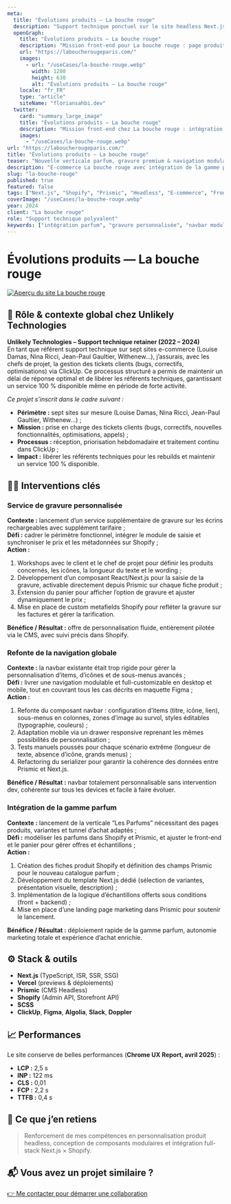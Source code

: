 ```yaml
---
meta:
  title: "Évolutions produits — La bouche rouge"
  description: "Support technique ponctuel sur le site headless Next.js × Shopify & Prismic de La bouche rouge : intégration de la gamme parfum et évolution du module de gravure personnalisée."
  openGraph:
    title: "Évolutions produits — La bouche rouge"
    description: "Mission front-end pour La bouche rouge : page produit parfum, panier adapté et saisie de gravure personnalisée."
    url: "https://laboucherougeparis.com/"
    images:
      - url: "/useCases/la-bouche-rouge.webp"
        width: 1200
        height: 630
        alt: "Évolutions produits — La bouche rouge"
    locale: "fr_FR"
    type: "article"
    siteName: "floriansahbi.dev"
  twitter:
    card: "summary_large_image"
    title: "Évolutions produits — La bouche rouge"
    description: "Mission front-end chez La bouche rouge : intégration de la gamme parfum et gravure personnalisée avec Next.js × Prismic."
    images:
      - "/useCases/la-bouche-rouge.webp"
url: "https://laboucherougeparis.com/"
title: "Évolutions produits — La bouche rouge"
teaser: "Nouvelle verticale parfum, gravure premium & navigation modulable"
description: "E-commerce La bouche rouge avec intégration de la gamme parfum, module de gravure personnalisée et navigation modulable Next.js × Shopify × Prismic."
slug: "la-bouche-rouge"
published: true
featured: false
tags: ["Next.js", "Shopify", "Prismic", "Headless", "E-commerce", "Frontend", "Personnalisation"]
coverImage: "/useCases/la-bouche-rouge.webp"
year: 2024
client: "La bouche rouge"
role: "Support technique polyvalent"
keywords: ["intégration parfum", "gravure personnalisée", "navbar modulaire", "Next.js Shopify Prismic", "e-commerce headless"]
---
```


# Évolutions produits — La bouche rouge

[![Aperçu du site La bouche rouge](/useCases/la-bouche-rouge.webp)](https://laboucherougeparis.com/)

## 🧭 Rôle & contexte global chez Unlikely Technologies

**Unlikely Technologies – Support technique retainer (2022 – 2024)**  
En tant que référent support technique sur sept sites e-commerce (Louise Damas, Nina Ricci, Jean-Paul Gaultier, Withenew…), j’assurais, avec les chefs de projet, la gestion des tickets clients (bugs, correctifs, optimisations) via ClickUp. Ce processus structuré a permis de maintenir un délai de réponse optimal et de libérer les référents techniques, garantissant un service 100 % disponible même en période de forte activité.

*Ce projet s’inscrit dans le cadre suivant :*
- **Périmètre :** sept sites sur mesure (Louise Damas, Nina Ricci, Jean-Paul Gaultier, Withenew…) ;  
- **Mission :** prise en charge des tickets clients (bugs, correctifs, nouvelles fonctionnalités, optimisations, appels) ;  
- **Processus :** réception, priorisation hebdomadaire et traitement continu dans ClickUp ;  
- **Impact :** libérer les référents techniques pour les rebuilds et maintenir un service 100 % disponible.

## 👩‍💻 Interventions clés

### Service de gravure personnalisée  
**Contexte :** lancement d’un service supplémentaire de gravure sur les écrins rechargeables avec supplément tarifaire ;  
**Défi :** cadrer le périmètre fonctionnel, intégrer le module de saisie et synchroniser le prix et les métadonnées sur Shopify ;  
**Action :**  
1. Workshops avec le client et le chef de projet pour définir les produits concernés, les icônes, la longueur du texte et le wording ;  
2. Développement d’un composant React/Next.js pour la saisie de la gravure, activable directement depuis Prismic sur chaque fiche produit ;  
3. Extension du panier pour afficher l’option de gravure et ajuster dynamiquement le prix ;  
4. Mise en place de custom metafields Shopify pour refléter la gravure sur les factures et gérer la tarification. 

**Bénéfice / Résultat :** offre de personnalisation fluide, entièrement pilotée via le CMS, avec suivi précis dans Shopify.

### Refonte de la navigation globale  
**Contexte :** la navbar existante était trop rigide pour gérer la personnalisation d’items, d’icônes et de sous-menus avancés ;  
**Défi :** livrer une navigation modulable et full-customizable en desktop et mobile, tout en couvrant tous les cas décrits en maquette Figma ;  
**Action :**  
1. Refonte du composant navbar : configuration d’items (titre, icône, lien), sous-menus en colonnes, zones d’image au survol, styles éditables (typographie, couleurs) ;  
2. Adaptation mobile via un drawer responsive reprenant les mêmes possibilités de personnalisation ;  
3. Tests manuels poussés pour chaque scénario extrême (longueur de texte, absence d’icône, grands menus) ;  
4. Refactoring du serializer pour garantir la cohérence des données entre Prismic et Next.js.  

**Bénéfice / Résultat :** navbar totalement personnalisable sans intervention dev, cohérente sur tous les devices et facile à faire évoluer.

### Intégration de la gamme parfum  
**Contexte :** lancement de la verticale “Les Parfums” nécessitant des pages produits, variantes et tunnel d’achat adaptés ;  
**Défi :** modéliser les parfums dans Shopify et Prismic, et ajuster le front-end et le panier pour gérer offres et échantillons ;  
**Action :**  
1. Création des fiches produit Shopify et définition des champs Prismic pour le nouveau catalogue parfum ;  
2. Développement du template Next.js dédié (sélection de variantes, présentation visuelle, description) ;  
3. Implémentation de la logique d’échantillons offerts sous conditions (front + backend) ;  
4. Mise en place d’une landing page marketing dans Prismic pour soutenir le lancement.  

**Bénéfice / Résultat :** déploiement rapide de la gamme parfum, autonomie marketing totale et expérience d’achat enrichie.

## ⚙️ Stack & outils

- **Next.js** (TypeScript, ISR, SSR, SSG)
- **Vercel** (previews & déploiements)
- **Prismic** (CMS Headless)
- **Shopify** (Admin API, Storefront API)
- **SCSS**
- **ClickUp**, **Figma**, **Algolia**, **Slack**, **Doppler**

## 📈 Performances

Le site conserve de belles performances (**Chrome UX Report, avril 2025**) :  
- **LCP :** 2,5 s  
- **INP :** 122 ms  
- **CLS :** 0,01  
- **FCP :** 2,2 s  
- **TTFB :** 0,4 s  

## 🧠 Ce que j’en retiens

> Renforcement de mes compétences en personnalisation produit headless, conception de composants modulaires et intégration full-stack Next.js × Shopify.

## 📬 Vous avez un projet similaire ?

[👉 Me contacter pour démarrer une collaboration](https://floriansahbi.dev/fr/contact)
